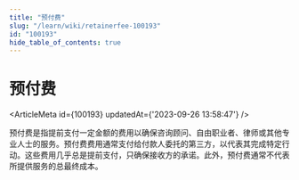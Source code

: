 ```yaml
---
title: "预付费"
slug: "/learn/wiki/retainerfee-100193"
id: "100193"
hide_table_of_contents: true
---
```



# 预付费

<ArticleMeta id={100193} updatedAt={'2023-09-26 13:58:47'} />
<div className='border-solid border-b border-t-0 my-4 border-[var(--ifm-color-gray-300)]' />

预付费是指提前支付一定金额的费用以确保咨询顾问、自由职业者、律师或其他专业人士的服务。预付费费用通常支付给付款人委托的第三方，以代表其完成特定行动。这些费用几乎总是提前支付，只确保接收方的承诺。此外，预付费通常不代表所提供服务的总最终成本。
